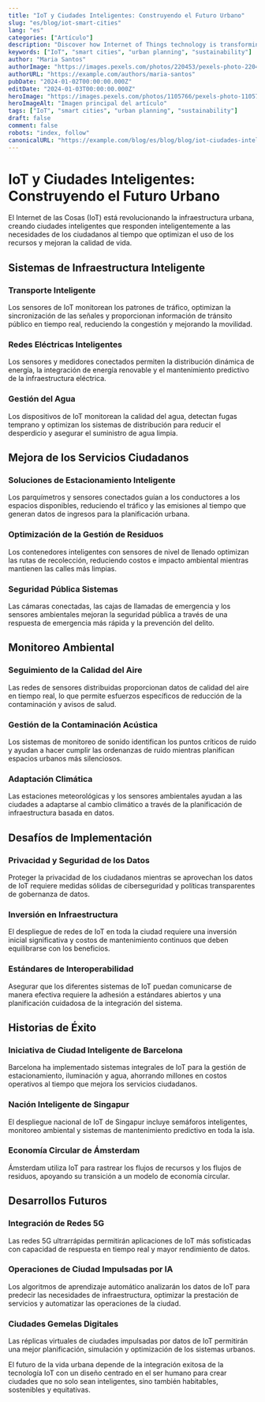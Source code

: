 ```yaml
---
title: "IoT y Ciudades Inteligentes: Construyendo el Futuro Urbano"
slug: "es/blog/iot-smart-cities"
lang: "es"
categories: ["Artículo"]
description: "Discover how Internet of Things technology is transforming urban infrastructure, improving city services, and creating more sustainable communities."
keywords: ["IoT", "smart cities", "urban planning", "sustainability"]
author: "Maria Santos"
authorImage: "https://images.pexels.com/photos/220453/pexels-photo-220453.jpeg?auto=compress&cs=tinysrgb&w=120&h=120&dpr=1"
authorURL: "https://example.com/authors/maria-santos"
pubDate: "2024-01-02T00:00:00.000Z"
editDate: "2024-01-03T00:00:00.000Z"
heroImage: "https://images.pexels.com/photos/1105766/pexels-photo-1105766.jpeg?auto=compress&cs=tinysrgb&w=1260&h=750&dpr=1"
heroImageAlt: "Imagen principal del artículo"
tags: ["IoT", "smart cities", "urban planning", "sustainability"]
draft: false
comment: false
robots: "index, follow"
canonicalURL: "https://example.com/blog/es/blog/blog/iot-ciudades-inteligentes"
---
```


# IoT y Ciudades Inteligentes: Construyendo el Futuro Urbano

El Internet de las Cosas (IoT) está revolucionando la infraestructura urbana, creando ciudades inteligentes que responden inteligentemente a las necesidades de los ciudadanos al tiempo que optimizan el uso de los recursos y mejoran la calidad de vida.

## Sistemas de Infraestructura Inteligente

### Transporte Inteligente

Los sensores de IoT monitorean los patrones de tráfico, optimizan la sincronización de las señales y proporcionan información de tránsito público en tiempo real, reduciendo la congestión y mejorando la movilidad.

### Redes Eléctricas Inteligentes

Los sensores y medidores conectados permiten la distribución dinámica de energía, la integración de energía renovable y el mantenimiento predictivo de la infraestructura eléctrica.

### Gestión del Agua

Los dispositivos de IoT monitorean la calidad del agua, detectan fugas temprano y optimizan los sistemas de distribución para reducir el desperdicio y asegurar el suministro de agua limpia.

## Mejora de los Servicios Ciudadanos

### Soluciones de Estacionamiento Inteligente

Los parquímetros y sensores conectados guían a los conductores a los espacios disponibles, reduciendo el tráfico y las emisiones al tiempo que generan datos de ingresos para la planificación urbana.

### Optimización de la Gestión de Residuos

Los contenedores inteligentes con sensores de nivel de llenado optimizan las rutas de recolección, reduciendo costos e impacto ambiental mientras mantienen las calles más limpias.

### Seguridad Pública Sistemas

Las cámaras conectadas, las cajas de llamadas de emergencia y los sensores ambientales mejoran la seguridad pública a través de una respuesta de emergencia más rápida y la prevención del delito.

## Monitoreo Ambiental

### Seguimiento de la Calidad del Aire

Las redes de sensores distribuidas proporcionan datos de calidad del aire en tiempo real, lo que permite esfuerzos específicos de reducción de la contaminación y avisos de salud.

### Gestión de la Contaminación Acústica

Los sistemas de monitoreo de sonido identifican los puntos críticos de ruido y ayudan a hacer cumplir las ordenanzas de ruido mientras planifican espacios urbanos más silenciosos.

### Adaptación Climática

Las estaciones meteorológicas y los sensores ambientales ayudan a las ciudades a adaptarse al cambio climático a través de la planificación de infraestructura basada en datos.

## Desafíos de Implementación

### Privacidad y Seguridad de los Datos

Proteger la privacidad de los ciudadanos mientras se aprovechan los datos de IoT requiere medidas sólidas de ciberseguridad y políticas transparentes de gobernanza de datos.

### Inversión en Infraestructura

El despliegue de redes de IoT en toda la ciudad requiere una inversión inicial significativa y costos de mantenimiento continuos que deben equilibrarse con los beneficios.

### Estándares de Interoperabilidad

Asegurar que los diferentes sistemas de IoT puedan comunicarse de manera efectiva requiere la adhesión a estándares abiertos y una planificación cuidadosa de la integración del sistema.

## Historias de Éxito

### Iniciativa de Ciudad Inteligente de Barcelona

Barcelona ha implementado sistemas integrales de IoT para la gestión de estacionamiento, iluminación y agua, ahorrando millones en costos operativos al tiempo que mejora los servicios ciudadanos.

### Nación Inteligente de Singapur

El despliegue nacional de IoT de Singapur incluye semáforos inteligentes, monitoreo ambiental y sistemas de mantenimiento predictivo en toda la isla.

### Economía Circular de Ámsterdam

Ámsterdam utiliza IoT para rastrear los flujos de recursos y los flujos de residuos, apoyando su transición a un modelo de economía circular.

## Desarrollos Futuros

### Integración de Redes 5G

Las redes 5G ultrarrápidas permitirán aplicaciones de IoT más sofisticadas con capacidad de respuesta en tiempo real y mayor rendimiento de datos.

### Operaciones de Ciudad Impulsadas por IA

Los algoritmos de aprendizaje automático analizarán los datos de IoT para predecir las necesidades de infraestructura, optimizar la prestación de servicios y automatizar las operaciones de la ciudad.

### Ciudades Gemelas Digitales

Las réplicas virtuales de ciudades impulsadas por datos de IoT permitirán una mejor planificación, simulación y optimización de los sistemas urbanos.

El futuro de la vida urbana depende de la integración exitosa de la tecnología IoT con un diseño centrado en el ser humano para crear ciudades que no solo sean inteligentes, sino también habitables, sostenibles y equitativas.
